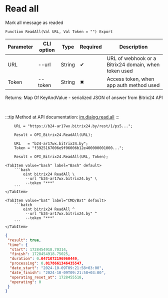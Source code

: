 ﻿---
sidebar_position: 19
---


# Read all
 Mark all message as readed



`Function ReadAll(Val URL, Val Token = "") Export`

  | Parameter | CLI option | Type | Required | Description |
  |-|-|-|-|-|
  | URL | --url | String | &#x2714; | URL of webhook or a Bitrix24 domain, when token used |
  | Token | --token | String | &#x2716; | Access token, when app auth method used |

  
  Returns:  Map Of KeyAndValue - serialized JSON of answer from Bitrix24 API

<br/>

:::tip
Method at API documentation: [im.dialog.read.all](https://dev.1c-bitrix.ru/learning/course/?COURSE_ID=93&LESSON_ID=23804)
:::
<br/>


```bsl title="1C:Enterprise/OneScript code example"
    URL = "https://b24-ar17wx.bitrix24.by/rest/1/ps5...";

    Result = OPI_Bitrix24.ReadAll(URL);

    URL   = "b24-ar17wx.bitrix24.by";
    Token = "f3925167006e9f06006b12e400000001000...";

    Result = OPI_Bitrix24.ReadAll(URL, Token);
```
 

 <Tabs>
  
    <TabItem value="bash" label="Bash" default>
        ```bash
            oint bitrix24 ReadAll \
             --url "b24-ar17wx.bitrix24.by" \
             --token "***"
        ```
    </TabItem>
  
    <TabItem value="bat" label="CMD/Bat" default>
        ```batch
            oint bitrix24 ReadAll ^
             --url "b24-ar17wx.bitrix24.by" ^
             --token "***"
        ```
    </TabItem>
</Tabs>


```json title="Result"
{
 "result": true,
 "time": {
  "start": 1728454918.70314,
  "finish": 1728454918.75025,
  "duration": 0.0471072196960449,
  "processing": 0.0178661346435547,
  "date_start": "2024-10-09T09:21:58+03:00",
  "date_finish": "2024-10-09T09:21:58+03:00",
  "operating_reset_at": 1728455518,
  "operating": 0
 }
}
```
